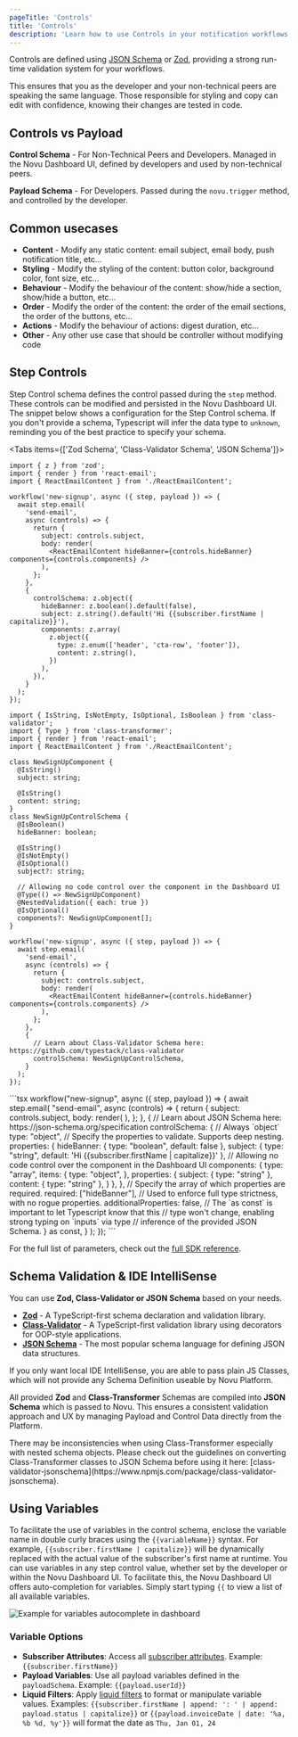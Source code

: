 ```yaml
---
pageTitle: 'Controls'
title: 'Controls'
description: 'Learn how to use Controls in your notification workflows'
---
```



Controls are defined using [JSON Schema](framework/schema/json-schema) or [Zod](https://zod.dev), providing a strong run-time validation system for your workflows.

This ensures that you as the developer and your non-technical peers are speaking the same language.
Those responsible for styling and copy can edit with confidence, knowing their changes are tested in code.

## Controls vs Payload

**Control Schema** - For Non-Technical Peers and Developers. Managed in the Novu Dashboard UI, defined by developers and used by non-technical peers.

**Payload Schema** - For Developers. Passed during the `novu.trigger` method, and controlled by the developer.

## Common usecases

- **Content** - Modify any static content: email subject, email body, push notification title, etc...
- **Styling** - Modify the styling of the content: button color, background color, font size, etc...
- **Behaviour** - Modify the behaviour of the content: show/hide a section, show/hide a button, etc...
- **Order** - Modify the order of the content: the order of the email sections, the order of the buttons, etc...
- **Actions** - Modify the behaviour of actions: digest duration, etc...
- **Other** - Any other use case that should be controller without modifying code

## Step Controls

Step Control schema defines the control passed during the `step` method. These controls can be modified and persisted in the Novu Dashboard UI.
The snippet below shows a configuration for the Step Control schema. If you don't provide a schema, Typescript will infer the data type to `unknown`, reminding you of the best practice to specify your schema.

<Tabs items={['Zod Schema', 'Class-Validator Schema', 'JSON Schema']}>
  <Tab value="Zod Schema">

```tsx
import { z } from 'zod';
import { render } from 'react-email';
import { ReactEmailContent } from './ReactEmailContent';

workflow('new-signup', async ({ step, payload }) => {
  await step.email(
    'send-email',
    async (controls) => {
      return {
        subject: controls.subject,
        body: render(
          <ReactEmailContent hideBanner={controls.hideBanner} components={controls.components} />
        ),
      };
    },
    {
      controlSchema: z.object({
        hideBanner: z.boolean().default(false),
        subject: z.string().default('Hi {{subscriber.firstName | capitalize}}'),
        components: z.array(
          z.object({
            type: z.enum(['header', 'cta-row', 'footer']),
            content: z.string(),
          })
        ),
      }),
    }
  );
});
```

  </Tab>
  <Tab value="Class-Validator Schema">

```tsx
import { IsString, IsNotEmpty, IsOptional, IsBoolean } from 'class-validator';
import { Type } from 'class-transformer';
import { render } from 'react-email';
import { ReactEmailContent } from './ReactEmailContent';

class NewSignUpComponent {
  @IsString()
  subject: string;

  @IsString()
  content: string;
}
class NewSignUpControlSchema {
  @IsBoolean()
  hideBanner: boolean;

  @IsString()
  @IsNotEmpty()
  @IsOptional()
  subject?: string;

  // Allowing no code control over the component in the Dashboard UI
  @Type(() => NewSignUpComponent)
  @NestedValidation({ each: true })
  @IsOptional()
  components?: NewSignUpComponent[];
}

workflow('new-signup', async ({ step, payload }) => {
  await step.email(
    'send-email',
    async (controls) => {
      return {
        subject: controls.subject,
        body: render(
          <ReactEmailContent hideBanner={controls.hideBanner} components={controls.components} />
        ),
      };
    },
    {
      // Learn about Class-Validator Schema here: https://github.com/typestack/class-validator
      controlSchema: NewSignUpControlSchema,
    }
  );
});
```

  </Tab>
  <Tab value="JSON Schema">
```tsx
workflow("new-signup", async ({ step, payload }) => {
  await step.email(
    "send-email",
    async (controls) => {
      return {
        subject: controls.subject,
        body: render(
          <ReactEmailContent
            hideBanner={controls.hideBanner}
            components={controls.components}
          />
        ),
      };
    },
    {
      // Learn about JSON Schema here: https://json-schema.org/specification
      controlSchema: {
        // Always `object`
        type: "object",
        // Specify the properties to validate. Supports deep nesting.
        properties: {
          hideBanner: { type: "boolean", default: false },
          subject: { type: "string", default: 'Hi {{subscriber.firstName | capitalize}}' },
          // Allowing no code control over the component in the Dashboard UI
          components: {
            type: "array",
            items: {
              type: "object",
            },
            properties: {
              subject: { type: "string" },
              content: { type: "string" },
            }
          },
        },
        // Specify the array of which properties are required.
        required: ["hideBanner"],
        // Used to enforce full type strictness, with no rogue properties.
        additionalProperties: false,
        // The `as const` is important to let Typescript know that this
        // type won't change, enabling strong typing on `inputs` via type
        // inference of the provided JSON Schema.
      } as const,
    }
  );
});
```
  </Tab>
</Tabs>

For the full list of parameters, check out the [full SDK reference](/framework/typescript/steps/email).

## Schema Validation & IDE IntelliSense

You can use **Zod, Class-Validator or JSON Schema** based on your needs.

- **[Zod](https://zod.dev/)** - A TypeScript-first schema declaration and validation library.
- **[Class-Validator](https://github.com/typestack/class-validator)** - A TypeScript-first validation library using decorators for OOP-style applications.
- **[JSON Schema](/framework/schema/json-schema)** - The most popular schema language for defining JSON data structures.

If you only want local IDE IntelliSense, you are able to pass plain JS Classes, which will not provide any Schema Definition useable by Novu Platform.

All provided **Zod** and **Class-Transformer** Schemas are compiled into **JSON Schema** which is passed to Novu. This ensures a consistent validation approach and UX by managing Payload and Control Data directly from the Platform.

<Callout type="warning">
  There may be inconsistencies when using Class-Transformer especially with nested schema objects.
  Please check out the guidelines on converting Class-Transformer classes to JSON Schema before
  using it here:
  [class-validator-jsonschema](https://www.npmjs.com/package/class-validator-jsonschema).
</Callout>

## Using Variables

To facilitate the use of variables in the control schema, enclose the variable name in double curly braces using the `{{variableName}}` syntax. For example, `{{subscriber.firstName | capitalize}}` will be dynamically replaced with the actual value of the subscriber's first name at runtime.
You can use variables in any step control value, whether set by the developer or within the Novu Dashboard UI. To facilitate this, the Novu Dashboard UI offers auto-completion for variables. Simply start typing `{{` to view a list of all available variables.

<img
  src="/images/controls-autocomplete.gif"
  alt="Example for variables autocomplete in dashboard"
/>

### Variable Options

- **Subscriber Attributes**: Access all [subscriber attributes](/concepts/subscribers#subscriber-attributes). Example: `{{subscriber.firstName}}`
- **Payload Variables**: Use all payload variables defined in the `payloadSchema`. Example: `{{payload.userId}}`
- **Liquid Filters**: Apply [liquid filters](https://liquidjs.com/filters/overview.html) to format or manipulate variable values. Examples: `{{subscriber.firstName | append: ': ' | append: payload.status | capitalize}}` or
  `{{payload.invoiceDate | date: '%a, %b %d, %y'}}` will format the date as `Thu, Jan 01, 24`

